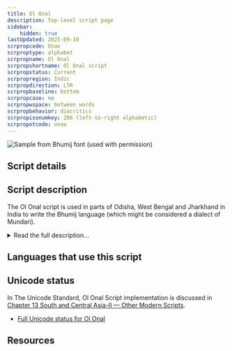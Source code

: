 ```yaml
---
title: Ol Onal
description: Top-level script page
sidebar:
    hidden: true
lastUpdated: 2025-09-10
scrpropcode: Onao
scrproptype: alphabet
scrpropname: Ol Onal
scrpropshortname: Ol Onal script
scrpropstatus: Current
scrpropregion: Indic
scrpropdirection: LTR
scrpropbaseline: bottom
scrpropcase: no
scrpropwspace: between words
scrpropbehavior: diacritics
scrpropisonumkey: 296 (left-to-right alphabetic)
scrpropotcode: onao
---
```



![](../images/onao-sample.png "Sample from Bhumij font (used with permission)")

## Script details

<ScriptDetails />

## Script description

The Ol Onal script is used in parts of Odisha, West Bengal and Jharkhand in India to write the Bhumij language (which might be considered a dialect of Mundari).

<details>
<summary>Read the full description...</summary>The script was developed in 1992 as part of a contest for developing a new script for writing the Bhumij language. 

Ol Onal is an alphabetical script written from left to right. There are 30 letters, 4 signs, and 10 script-specific digits.
</details>

## Languages that use this script

<WsList script='Onao' wsMax='5' />

## Unicode status

In The Unicode Standard, Ol Onal Script implementation is discussed in [Chapter 13 South and Central Asia-II — Other Modern Scripts](https://www.unicode.org/versions/latest/core-spec/chapter-13/#G746334).

- [Full Unicode status for Ol Onal](/scrlang/unicode/onao-unicode)



## Resources

<ScriptResources detailSummary='seemore' />

